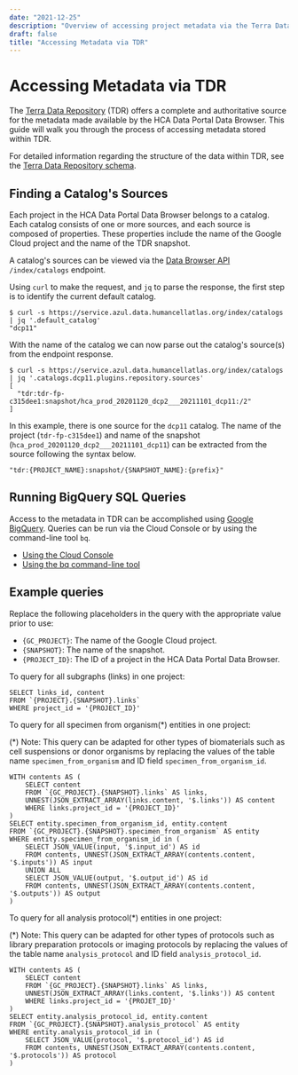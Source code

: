 ```yaml
---
date: "2021-12-25"
description: "Overview of accessing project metadata via the Terra Data Repository (TDR)."
draft: false
title: "Accessing Metadata via TDR"
---
```


# Accessing Metadata via TDR

The [Terra Data Repository](https://support.terra.bio/hc/en-us/sections/4407099323675-Terra-Data-Repository) (TDR) offers a complete and authoritative source for the metadata made available by the HCA Data Portal Data Browser. This guide will walk you through the process of accessing metadata stored within TDR.

For detailed information regarding the structure of the data within TDR, see the
[Terra Data Repository schema](https://github.com/HumanCellAtlas/dcp2/blob/main/docs/dcp2_system_design.rst#terra-data-repository-schema).

## Finding a Catalog's Sources

Each project in the HCA Data Portal Data Browser belongs to a catalog. Each catalog consists of one or more sources, and each source is composed of properties. These properties include the name of the Google Cloud project and the name of the TDR snapshot.

A catalog's sources can be viewed via the [Data Browser API](/apis/api-documentation/data-browser-api) `/index/catalogs` endpoint.

Using `curl` to make the request, and `jq` to parse the response, the first step is to identify the current default catalog.

```
$ curl -s https://service.azul.data.humancellatlas.org/index/catalogs | jq '.default_catalog'
"dcp11"
```

With the name of the catalog we can now parse out the catalog's source(s) from the endpoint response.

```
$ curl -s https://service.azul.data.humancellatlas.org/index/catalogs | jq '.catalogs.dcp11.plugins.repository.sources'
[
  "tdr:tdr-fp-c315dee1:snapshot/hca_prod_20201120_dcp2___20211101_dcp11:/2"
]
```

In this example, there is one source for the `dcp11` catalog. The name of the
project (`tdr-fp-c315dee1`) and name of the snapshot (`hca_prod_20201120_dcp2___20211101_dcp11`) can be extracted from the source following the syntax below.

```
"tdr:{PROJECT_NAME}:snapshot/{SNAPSHOT_NAME}:{prefix}"
```

## Running BigQuery SQL Queries

Access to the metadata in TDR can be accomplished using [Google BigQuery](https://cloud.google.com/bigquery/docs/introduction). Queries can be run via the Cloud Console or by using the command-line tool `bq`.

- [Using the Cloud Console](https://cloud.google.com/bigquery/docs/bigquery-web-ui)
- [Using the bq command-line tool](https://cloud.google.com/bigquery/docs/bq-command-line-tool)

## Example queries

Replace the following placeholders in the query with the appropriate value prior to use:

- `{GC_PROJECT}`: The name of the Google Cloud project.
- `{SNAPSHOT}`: The name of the snapshot.
- `{PROJECT_ID}`: The ID of a project in the HCA Data Portal Data Browser.

To query for all subgraphs (links) in one project:

```
SELECT links_id, content
FROM `{PROJECT}.{SNAPSHOT}.links`
WHERE project_id = '{PROJECT_ID}'
```

To query for all specimen from organism(\*) entities in one project:

(\*) Note: This query can be adapted for other types of biomaterials such as cell
suspensions or donor organisms by replacing the values of the table name
`specimen_from_organism` and ID field `specimen_from_organism_id`.

```
WITH contents AS (
    SELECT content
    FROM `{GC_PROJECT}.{SNAPSHOT}.links` AS links,
    UNNEST(JSON_EXTRACT_ARRAY(links.content, '$.links')) AS content
    WHERE links.project_id = '{PROJECT_ID}'
)
SELECT entity.specimen_from_organism_id, entity.content
FROM `{GC_PROJECT}.{SNAPSHOT}.specimen_from_organism` AS entity
WHERE entity.specimen_from_organism_id in (
    SELECT JSON_VALUE(input, '$.input_id') AS id
    FROM contents, UNNEST(JSON_EXTRACT_ARRAY(contents.content, '$.inputs')) AS input
    UNION ALL
    SELECT JSON_VALUE(output, '$.output_id') AS id
    FROM contents, UNNEST(JSON_EXTRACT_ARRAY(contents.content, '$.outputs')) AS output
)
```

To query for all analysis protocol(\*) entities in one project:

(\*) Note: This query can be adapted for other types of protocols such as library
preparation protocols or imaging protocols by replacing the values of the table
name `analysis_protocol` and ID field `analysis_protocol_id`.

```
WITH contents AS (
    SELECT content
    FROM `{GC_PROJECT}.{SNAPSHOT}.links` AS links,
    UNNEST(JSON_EXTRACT_ARRAY(links.content, '$.links')) AS content
    WHERE links.project_id = '{PROJET_ID}'
)
SELECT entity.analysis_protocol_id, entity.content
FROM `{GC_PROJECT}.{SNAPSHOT}.analysis_protocol` AS entity
WHERE entity.analysis_protocol_id in (
    SELECT JSON_VALUE(protocol, '$.protocol_id') AS id
    FROM contents, UNNEST(JSON_EXTRACT_ARRAY(contents.content, '$.protocols')) AS protocol
)
```
